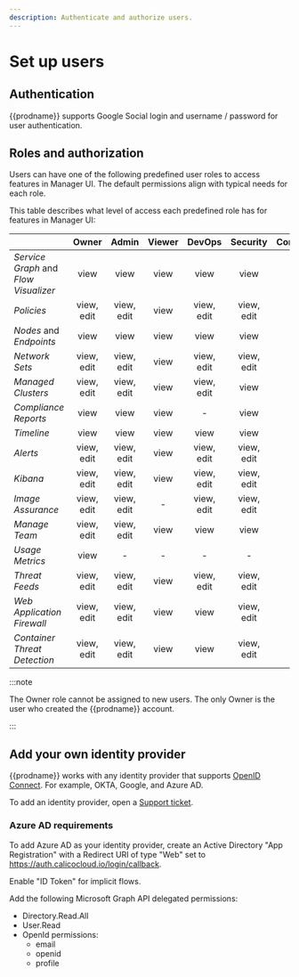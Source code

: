 ```yaml
---
description: Authenticate and authorize users.
---
```


# Set up users

## Authentication

{{prodname}} supports Google Social login and username / password for user authentication.

## Roles and authorization

Users can have one of the following predefined user roles to access features in Manager UI.
The default permissions align with typical needs for each role.

This table describes what level of access each predefined role has for features in Manager UI:

|                                       |   Owner    |   Admin    | Viewer |   DevOps   |  Security  | Compliance | UsageMetrics | ImageAssuranceAdmin |
|---------------------------------------|:----------:|:----------:|:------:|:----------:|:----------:|:----------:|:------------:|:-------------------:|
| _Service Graph_ and _Flow Visualizer_ |    view    |    view    |  view  |    view    |    view    |     -      |      -       |          -          |
| _Policies_                            | view, edit | view, edit |  view  | view, edit | view, edit |    view    |      -       |          -          |
| _Nodes_ and _Endpoints_               |    view    |    view    |  view  |    view    |    view    |    view    |      -       |          -          |
| _Network Sets_                        | view, edit | view, edit |  view  | view, edit | view, edit |     -      |      -       |          -          |
| _Managed Clusters_                    | view, edit | view, edit |  view  | view, edit |    view    |     -      |      -       |          -          |
| _Compliance Reports_                  |    view    |    view    |  view  |     -      |    view    |    view    |      -       |          -          |
| _Timeline_                            |    view    |    view    |  view  |    view    |    view    |     -      |      -       |          -          |
| _Alerts_                              | view, edit | view, edit |  view  | view, edit | view, edit |     -      |      -       |          -          |
| _Kibana_                              | view, edit | view, edit |  view  | view, edit | view, edit |     -      |      -       |          -          |
| _Image Assurance_                     | view, edit | view, edit |   -    | view, edit | view, edit |     -      |      -       |     view, edit      |
| _Manage Team_                         | view, edit | view, edit |  view  |    view    |    view    |     -      |      -       |          -          |
| _Usage Metrics_                       |    view    |     -      |   -    |     -      |     -      |     -      |     view     |          -          |
| _Threat Feeds_                        | view, edit | view, edit |  view  | view, edit | view, edit |     -      |      -       |          -          |
| _Web Application Firewall_            | view, edit | view, edit |  view  |    view    | view, edit |     -      |      -       |          -          |
| _Container Threat Detection_          | view, edit | view, edit |  view  |    view    | view, edit |     -      |      -       |          -          |


:::note

The Owner role cannot be assigned to new users. The only Owner is the user who created the {{prodname}} account.

:::

## Add your own identity provider

{{prodname}} works with any identity provider that supports [OpenID Connect](https://openid.net/connect/). For example, OKTA, Google, and Azure AD.

To add an identity provider, open a [Support ticket](https://support.tigera.io/).

### Azure AD requirements

To add Azure AD as your identity provider, create an Active Directory "App Registration" with a Redirect URI of type "Web" set to https://auth.calicocloud.io/login/callback.

Enable "ID Token" for implicit flows.

Add the following Microsoft Graph API delegated permissions:

- Directory.Read.All
- User.Read
- OpenId permissions:
  - email
  - openid
  - profile
